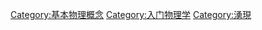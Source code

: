 {{Commonscat|Interaction}}

[[Category:基本物理概念|Category:基本物理概念]]
[[Category:入门物理学|Category:入门物理学]]
[[Category:湧現|Category:湧現]]